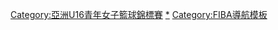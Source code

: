 {{Navbox
| name = 亞洲U16青年女子籃球錦標賽
| title = [[亞洲U16青年女子籃球錦標賽]]
|listclass = hlist
| state = {{{state|autocollapse}}}
| titlestyle = background:#FFA500;
| list1 =
* [[2009年亞洲U16青年女子籃球錦標賽|2009]] 
* [[2011年亞洲U16青年女子籃球錦標賽|2011]]
* [[2013年亞洲U16青年女子籃球錦標賽|2013]]
* [[2015年亞洲U16青年女子籃球錦標賽|2015]]
* [[2017年亞洲U16青年女子籃球錦標賽|2017]]
* <s>[[2019年亞洲U16青年女子籃球錦標賽|2019]]</s>
}}</div></div><includeonly>[[Category:亞洲U16青年女子籃球錦標賽]]</includeonly>
<noinclude><noinclude>
{{collapsible option}}
[[Category:亞洲U16青年女子籃球錦標賽|*]]
[[Category:FIBA導航模板]]
</noinclude>